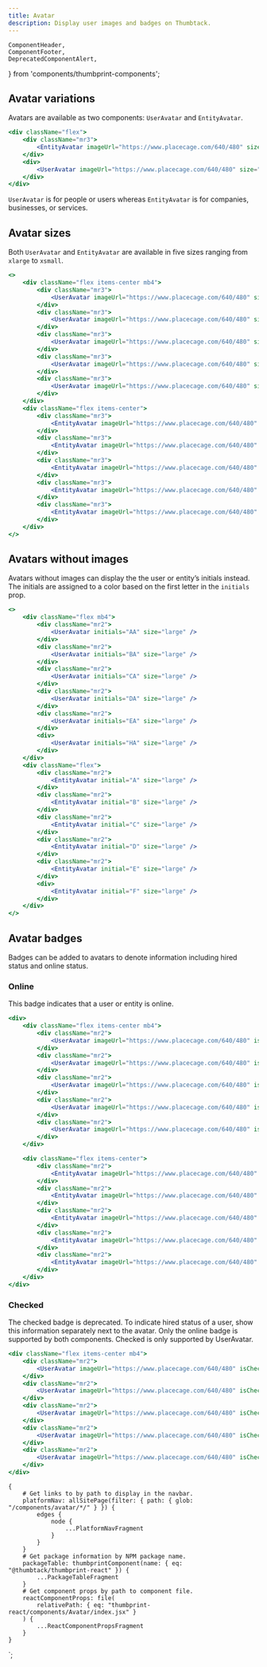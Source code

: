 ```yaml
---
title: Avatar
description: Display user images and badges on Thumbtack.
---
```


    ComponentHeader,
    ComponentFooter,
    DeprecatedComponentAlert,
} from 'components/thumbprint-components';

<ComponentHeader data={props.data} />

## Avatar variations

Avatars are available as two components: `UserAvatar` and `EntityAvatar`.

```jsx
<div className="flex">
    <div className="mr3">
        <EntityAvatar imageUrl="https://www.placecage.com/640/480" size="xlarge" />
    </div>
    <div>
        <UserAvatar imageUrl="https://www.placecage.com/640/480" size="xlarge" />
    </div>
</div>
```

`UserAvatar` is for people or users whereas `EntityAvatar` is for companies, businesses, or services.

## Avatar sizes

Both `UserAvatar` and `EntityAvatar` are available in five sizes ranging from `xlarge` to `xsmall`.

```jsx
<>
    <div className="flex items-center mb4">
        <div className="mr3">
            <UserAvatar imageUrl="https://www.placecage.com/640/480" size="xlarge" />
        </div>
        <div className="mr3">
            <UserAvatar imageUrl="https://www.placecage.com/640/480" size="large" />
        </div>
        <div className="mr3">
            <UserAvatar imageUrl="https://www.placecage.com/640/480" size="medium" />
        </div>
        <div className="mr3">
            <UserAvatar imageUrl="https://www.placecage.com/640/480" size="small" />
        </div>
        <div className="mr3">
            <UserAvatar imageUrl="https://www.placecage.com/640/480" size="xsmall" />
        </div>
    </div>
    <div className="flex items-center">
        <div className="mr3">
            <EntityAvatar imageUrl="https://www.placecage.com/640/480" size="xlarge" />
        </div>
        <div className="mr3">
            <EntityAvatar imageUrl="https://www.placecage.com/640/480" size="large" />
        </div>
        <div className="mr3">
            <EntityAvatar imageUrl="https://www.placecage.com/640/480" size="medium" />
        </div>
        <div className="mr3">
            <EntityAvatar imageUrl="https://www.placecage.com/640/480" size="small" />
        </div>
        <div className="mr3">
            <EntityAvatar imageUrl="https://www.placecage.com/640/480" size="xsmall" />
        </div>
    </div>
</>
```

## Avatars without images

Avatars without images can display the the user or entity’s initials instead. The initials are assigned to a color based on the first letter in the `initials` prop.

```jsx
<>
    <div className="flex mb4">
        <div className="mr2">
            <UserAvatar initials="AA" size="large" />
        </div>
        <div className="mr2">
            <UserAvatar initials="BA" size="large" />
        </div>
        <div className="mr2">
            <UserAvatar initials="CA" size="large" />
        </div>
        <div className="mr2">
            <UserAvatar initials="DA" size="large" />
        </div>
        <div className="mr2">
            <UserAvatar initials="EA" size="large" />
        </div>
        <div>
            <UserAvatar initials="HA" size="large" />
        </div>
    </div>
    <div className="flex">
        <div className="mr2">
            <EntityAvatar initial="A" size="large" />
        </div>
        <div className="mr2">
            <EntityAvatar initial="B" size="large" />
        </div>
        <div className="mr2">
            <EntityAvatar initial="C" size="large" />
        </div>
        <div className="mr2">
            <EntityAvatar initial="D" size="large" />
        </div>
        <div className="mr2">
            <EntityAvatar initial="E" size="large" />
        </div>
        <div>
            <EntityAvatar initial="F" size="large" />
        </div>
    </div>
</>
```

## Avatar badges

Badges can be added to avatars to denote information including hired status and online status.

### Online

This badge indicates that a user or entity is online.

```jsx
<div>
    <div className="flex items-center mb4">
        <div className="mr2">
            <UserAvatar imageUrl="https://www.placecage.com/640/480" isOnline size="xlarge" />
        </div>
        <div className="mr2">
            <UserAvatar imageUrl="https://www.placecage.com/640/480" isOnline size="large" />
        </div>
        <div className="mr2">
            <UserAvatar imageUrl="https://www.placecage.com/640/480" isOnline size="medium" />
        </div>
        <div className="mr2">
            <UserAvatar imageUrl="https://www.placecage.com/640/480" isOnline size="small" />
        </div>
        <div className="mr2">
            <UserAvatar imageUrl="https://www.placecage.com/640/480" isOnline size="xsmall" />
        </div>
    </div>

    <div className="flex items-center">
        <div className="mr2">
            <EntityAvatar imageUrl="https://www.placecage.com/640/480" isOnline size="xlarge" />
        </div>
        <div className="mr2">
            <EntityAvatar imageUrl="https://www.placecage.com/640/480" isOnline size="large" />
        </div>
        <div className="mr2">
            <EntityAvatar imageUrl="https://www.placecage.com/640/480" isOnline size="medium" />
        </div>
        <div className="mr2">
            <EntityAvatar imageUrl="https://www.placecage.com/640/480" isOnline size="small" />
        </div>
        <div className="mr2">
            <EntityAvatar imageUrl="https://www.placecage.com/640/480" isOnline size="xsmall" />
        </div>
    </div>
</div>
```

### Checked

<DeprecatedComponentAlert>
    The checked badge is deprecated. To indicate hired status of a user, show this information
    separately next to the avatar. Only the online badge is supported by both components. Checked is
    only supported by UserAvatar.
</DeprecatedComponentAlert>

```jsx
<div className="flex items-center mb4">
    <div className="mr2">
        <UserAvatar imageUrl="https://www.placecage.com/640/480" isChecked size="xlarge" />
    </div>
    <div className="mr2">
        <UserAvatar imageUrl="https://www.placecage.com/640/480" isChecked size="large" />
    </div>
    <div className="mr2">
        <UserAvatar imageUrl="https://www.placecage.com/640/480" isChecked size="medium" />
    </div>
    <div className="mr2">
        <UserAvatar imageUrl="https://www.placecage.com/640/480" isChecked size="small" />
    </div>
    <div className="mr2">
        <UserAvatar imageUrl="https://www.placecage.com/640/480" isChecked size="xsmall" />
    </div>
</div>
```

<ComponentFooter data={props.data} />

    {
        # Get links to by path to display in the navbar.
        platformNav: allSitePage(filter: { path: { glob: "/components/avatar/*/" } }) {
            edges {
                node {
                    ...PlatformNavFragment
                }
            }
        }
        # Get package information by NPM package name.
        packageTable: thumbprintComponent(name: { eq: "@thumbtack/thumbprint-react" }) {
            ...PackageTableFragment
        }
        # Get component props by path to component file.
        reactComponentProps: file(
            relativePath: { eq: "thumbprint-react/components/Avatar/index.jsx" }
        ) {
            ...ReactComponentPropsFragment
        }
    }
`;

